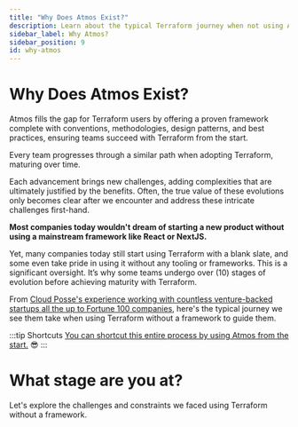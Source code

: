 ```yaml
---
title: "Why Does Atmos Exist?"
description: Learn about the typical Terraform journey when not using Atmos.
sidebar_label: Why Atmos?
sidebar_position: 9
id: why-atmos
---
```


# Why Does Atmos Exist?
<Intro>
Atmos fills the gap for Terraform users by offering a proven framework complete with conventions, methodologies, design patterns, and best practices, ensuring teams succeed with Terraform from the start.
</Intro>

Every team progresses through a similar path when adopting Terraform, maturing over time.

Each advancement brings new challenges, adding complexities that are ultimately justified by the benefits.
Often, the true value of these evolutions only becomes clear after we encounter and address these intricate challenges first-hand.

**Most companies today wouldn't dream of starting a new product without using a mainstream framework like React or NextJS.**

Yet, many companies today still start using Terraform with a blank slate, and some even take pride in using it without any
tooling or frameworks. This is a significant oversight. It’s why some teams undergo over (10) stages of evolution before achieving
maturity with Terraform.

From [Cloud Posse's experience working with countless venture-backed startups all the up to Fortune 100 companies](https://cloudposse.com),
here's the typical journey we see them take when using Terraform without a framework to guide them.

:::tip Shortcuts
[You can shortcut this entire process by using Atmos from the start.](/introduction/why-atmos/nirvana) 😎
:::

# What stage are you at?

Let's explore the challenges and constraints we faced using Terraform without a framework.

<DocCardList/>


